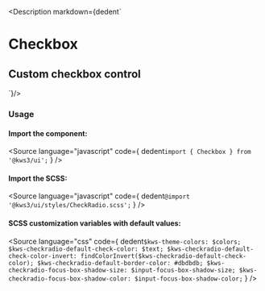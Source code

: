 
<Version />

<Description markdown={dedent`
# Checkbox
## Custom checkbox control
`}/>

<Meta of={Stories} />
<Canvas of={Stories.Main} />
<Controls />

### Usage
#### Import the component:
<Source
  language="javascript"
  code={
    dedent`import { Checkbox } from '@kws3/ui';`
  }
/>

#### Import the SCSS:
<Source
  language="javascript"
  code={
    dedent`@import '@kws3/ui/styles/CheckRadio.scss';`
  }
/>

#### SCSS customization variables with default values:
<Source
  language="css"
  code={
    dedent`
    $kws-theme-colors: $colors;
    $kws-checkradio-default-check-color: $text;
    $kws-checkradio-default-check-color-invert: findColorInvert($kws-checkradio-default-check-color);
    $kws-checkradio-default-border-color: #dbdbdb;
    $kws-checkradio-focus-box-shadow-size: $input-focus-box-shadow-size;
    $kws-checkradio-focus-box-shadow-color: $input-focus-box-shadow-color;
    `
  }
/>

